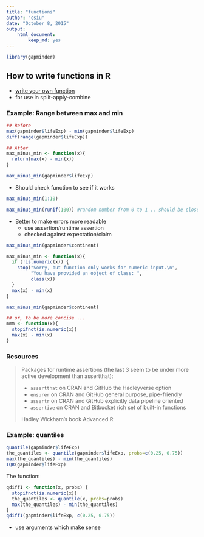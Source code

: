 ```yaml
---
title: "functions"
author: "csiu"
date: "October 8, 2015"
output: 
    html_document:
        keep_md: yes
---
```

```r
library(gapminder)
```

## How to write functions in R

- [write your own function](http://stat545-ubc.github.io/block011_write-your-own-function-01.html)
- for use in split-apply-combine

### Example: Range between max and min
```r
## Before
max(gapminder$lifeExp) - min(gapminder$lifeExp)
diff(range(gapminder$lifeExp))

## After
max_minus_min <- function(x){
  return(max(x) - min(x))
}

max_minus_min(gapminder$lifeExp)
```

- Should check function to see if it works
```r
max_minus_min(1:10)

max_minus_min(runif(100)) #random number from 0 to 1 .. should be close to 1
```

- Better to make errors more readable
    - use assertion/runtime assertion
    - checked against expectation/claim

```r
max_minus_min(gapminder$continent)

max_minus_min <- function(x){
  if (!is.numeric(x)) {
    stop("Sorry, but function only works for numeric input.\n",
         "You have provided an object of class: ",
         class(x))
  }
  max(x) - min(x)
}

max_minus_min(gapminder$continent)

## or, to be more concise ...
mmm <- function(x){
  stopifnot(is.numeric(x))  
  max(x) - min(x)
}
```

### Resources
> Packages for runtime assertions (the last 3 seem to be under more active development than assertthat):
> 
> - `assertthat` on CRAN and GitHub the Hadleyverse option
> - `ensurer` on CRAN and GitHub general purpose, pipe-friendly
> - `assertr` on CRAN and GitHub explicitly data pipeline oriented
> - `assertive` on CRAN and Bitbucket rich set of built-in functions
> 
> Hadley Wickham’s book Advanced R


### Example: quantiles

```r
quantile(gapminder$lifeExp)
the_quantiles <- quantile(gapminder$lifeExp, probs=c(0.25, 0.75))
max(the_quantiles) - min(the_quantiles)
IQR(gapminder$lifeExp)
```

The function:
```r
qdiff1 <- function(x, probs) {
  stopifnot(is.numeric(x))
  the_quantiles <- quantile(x, probs=probs)
  max(the_quantiles) - min(the_quantiles)
}
qdiff1(gapminder$lifeExp, c(0.25, 0.75))
```
- use arguments which make sense
